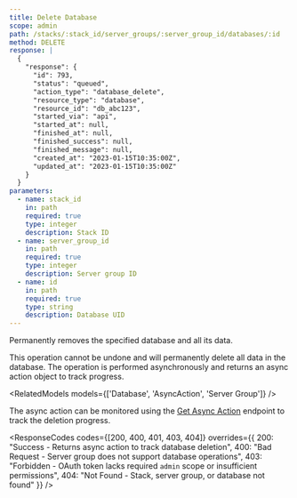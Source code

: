 ```yaml
---
title: Delete Database  
scope: admin
path: /stacks/:stack_id/server_groups/:server_group_id/databases/:id
method: DELETE
response: |
  {
    "response": {
      "id": 793,
      "status": "queued",
      "action_type": "database_delete",
      "resource_type": "database",
      "resource_id": "db_abc123",
      "started_via": "api",
      "started_at": null,
      "finished_at": null,
      "finished_success": null,
      "finished_message": null,
      "created_at": "2023-01-15T10:35:00Z",
      "updated_at": "2023-01-15T10:35:00Z"
    }
  }
parameters:
  - name: stack_id
    in: path
    required: true
    type: integer
    description: Stack ID
  - name: server_group_id  
    in: path
    required: true
    type: integer
    description: Server group ID
  - name: id
    in: path
    required: true
    type: string
    description: Database UID
---
```


Permanently removes the specified database and all its data. 

<Callout type="warning" title="Data Loss Warning">
This operation cannot be undone and will permanently delete all data in the database. The operation is performed asynchronously and returns an async action object to track progress.
</Callout>

<RelatedModels models={['Database', 'AsyncAction', 'Server Group']} />

The async action can be monitored using the [Get Async Action](/v3/endpoints/async-actions/show) endpoint to track the deletion progress.

<ResponseCodes 
  codes={[200, 400, 401, 403, 404]}
  overrides={{
    200: "Success - Returns async action to track database deletion",
    400: "Bad Request - Server group does not support database operations",
    403: "Forbidden - OAuth token lacks required `admin` scope or insufficient permissions", 
    404: "Not Found - Stack, server group, or database not found"
  }}
/>